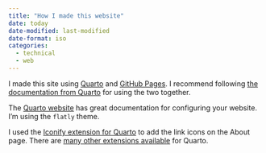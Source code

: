 ```yaml
---
title: "How I made this website"
date: today
date-modified: last-modified
date-format: iso
categories: 
  - technical
  - web
---
```


I made this site using [Quarto](https://quarto.org/) and [GitHub Pages](https://pages.github.com/). I recommend following [the documentation from Quarto](https://quarto.org/docs/publishing/github-pages.html) for using the two together. 

The [Quarto website](https://quarto.org/docs/websites/) has great documentation for configuring your website. I'm using the `flatly` theme.

I used the [Iconify extension for Quarto](https://github.com/mcanouil/quarto-iconify) to add the link icons on the About page. There are [many other extensions available](https://quarto.org/docs/extensions/) for Quarto.  